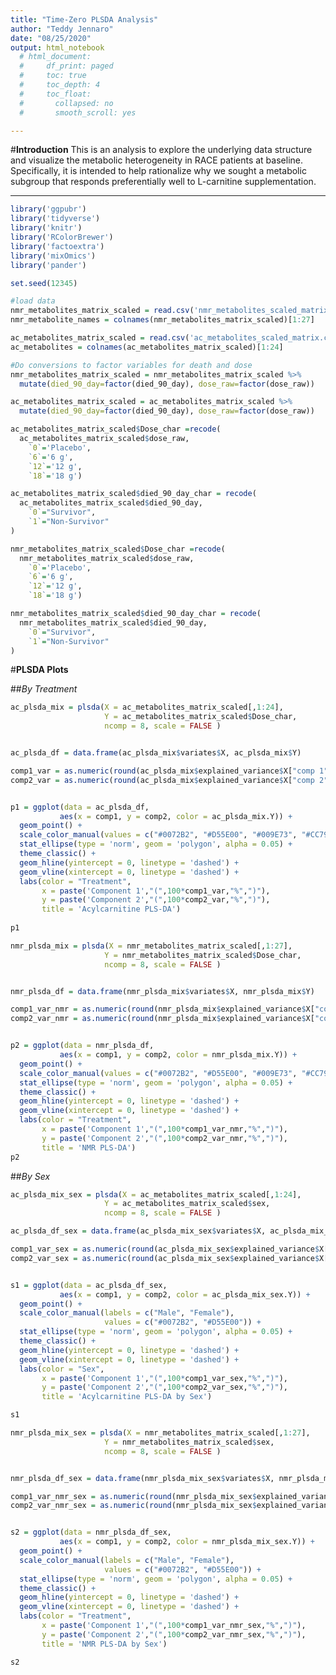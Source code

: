 ---
title: "Time-Zero PLSDA Analysis"
author: "Teddy Jennaro"
date: "08/25/2020"
output: html_notebook
  # html_document:
  #     df_print: paged
  #     toc: true
  #     toc_depth: 4
  #     toc_float:
  #       collapsed: no
  #       smooth_scroll: yes

---

#**Introduction**
This is an analysis to explore the underlying data structure and visualize the metabolic heterogeneity in RACE patients at baseline. Specifically, it is intended to help rationalize why we sought a metabolic subgroup that responds preferentially well to L-carnitine supplementation.


***

```{r echo=FALSE, message=FALSE, warning=FALSE}
library('ggpubr')
library('tidyverse')
library('knitr')
library('RColorBrewer')
library('factoextra')
library('mixOmics')
library('pander')

set.seed(12345)
```

```{r echo = FALSE}
#load data
nmr_metabolites_matrix_scaled = read.csv('nmr_metabolites_scaled_matrix.csv')
nmr_metabolite_names = colnames(nmr_metabolites_matrix_scaled)[1:27]

ac_metabolites_matrix_scaled = read.csv('ac_metabolites_scaled_matrix.csv')
ac_metabolites = colnames(ac_metabolites_matrix_scaled)[1:24]
```

```{r echo = FALSE}
#Do conversions to factor variables for death and dose
nmr_metabolites_matrix_scaled = nmr_metabolites_matrix_scaled %>%
  mutate(died_90_day=factor(died_90_day), dose_raw=factor(dose_raw))

ac_metabolites_matrix_scaled = ac_metabolites_matrix_scaled %>%
  mutate(died_90_day=factor(died_90_day), dose_raw=factor(dose_raw))
```

```{r echo = FALSE}
ac_metabolites_matrix_scaled$Dose_char =recode(
  ac_metabolites_matrix_scaled$dose_raw,
    `0`='Placebo',
    `6`='6 g',
    `12`='12 g',
    `18`='18 g')

ac_metabolites_matrix_scaled$died_90_day_char = recode(
  ac_metabolites_matrix_scaled$died_90_day,
    `0`="Survivor",
    `1`="Non-Survivor"
)

nmr_metabolites_matrix_scaled$Dose_char =recode(
  nmr_metabolites_matrix_scaled$dose_raw,
    `0`='Placebo',
    `6`='6 g',
    `12`='12 g',
    `18`='18 g')

nmr_metabolites_matrix_scaled$died_90_day_char = recode(
  nmr_metabolites_matrix_scaled$died_90_day,
    `0`="Survivor",
    `1`="Non-Survivor"
)
```

#**PLSDA Plots**

##*By Treatment*
```{r echo = FALSE}
ac_plsda_mix = plsda(X = ac_metabolites_matrix_scaled[,1:24], 
                     Y = ac_metabolites_matrix_scaled$Dose_char,
                     ncomp = 8, scale = FALSE )


ac_plsda_df = data.frame(ac_plsda_mix$variates$X, ac_plsda_mix$Y)

comp1_var = as.numeric(round(ac_plsda_mix$explained_variance$X["comp 1"],2))
comp2_var = as.numeric(round(ac_plsda_mix$explained_variance$X["comp 2"],2))


p1 = ggplot(data = ac_plsda_df, 
           aes(x = comp1, y = comp2, color = ac_plsda_mix.Y)) + 
  geom_point() + 
  scale_color_manual(values = c("#0072B2", "#D55E00", "#009E73", "#CC79A7")) +
  stat_ellipse(type = 'norm', geom = 'polygon', alpha = 0.05) + 
  theme_classic() + 
  geom_hline(yintercept = 0, linetype = 'dashed') + 
  geom_vline(xintercept = 0, linetype = 'dashed') + 
  labs(color = "Treatment",
       x = paste('Component 1',"(",100*comp1_var,"%",")"), 
       y = paste('Component 2',"(",100*comp2_var,"%",")"),
       title = 'Acylcarnitine PLS-DA')
  
p1


```

```{r echo = FALSE}
nmr_plsda_mix = plsda(X = nmr_metabolites_matrix_scaled[,1:27], 
                     Y = nmr_metabolites_matrix_scaled$Dose_char,
                     ncomp = 8, scale = FALSE )


nmr_plsda_df = data.frame(nmr_plsda_mix$variates$X, nmr_plsda_mix$Y)

comp1_var_nmr = as.numeric(round(nmr_plsda_mix$explained_variance$X["comp 1"],2))
comp2_var_nmr = as.numeric(round(nmr_plsda_mix$explained_variance$X["comp 2"],2))


p2 = ggplot(data = nmr_plsda_df, 
           aes(x = comp1, y = comp2, color = nmr_plsda_mix.Y)) + 
  geom_point() + 
  scale_color_manual(values = c("#0072B2", "#D55E00", "#009E73", "#CC79A7")) +
  stat_ellipse(type = 'norm', geom = 'polygon', alpha = 0.05) + 
  theme_classic() + 
  geom_hline(yintercept = 0, linetype = 'dashed') + 
  geom_vline(xintercept = 0, linetype = 'dashed') + 
  labs(color = "Treatment",
       x = paste('Component 1',"(",100*comp1_var_nmr,"%",")"), 
       y = paste('Component 2',"(",100*comp2_var_nmr,"%",")"),
       title = 'NMR PLS-DA')
p2 
```
##*By Sex*
```{r echo=FALSE}
ac_plsda_mix_sex = plsda(X = ac_metabolites_matrix_scaled[,1:24], 
                     Y = ac_metabolites_matrix_scaled$sex,
                     ncomp = 8, scale = FALSE )

ac_plsda_df_sex = data.frame(ac_plsda_mix_sex$variates$X, ac_plsda_mix_sex$Y)

comp1_var_sex = as.numeric(round(ac_plsda_mix_sex$explained_variance$X["comp 1"],2))
comp2_var_sex = as.numeric(round(ac_plsda_mix_sex$explained_variance$X["comp 2"],2))


s1 = ggplot(data = ac_plsda_df_sex, 
           aes(x = comp1, y = comp2, color = ac_plsda_mix_sex.Y)) + 
  geom_point() + 
  scale_color_manual(labels = c("Male", "Female"),
                     values = c("#0072B2", "#D55E00")) +
  stat_ellipse(type = 'norm', geom = 'polygon', alpha = 0.05) + 
  theme_classic() + 
  geom_hline(yintercept = 0, linetype = 'dashed') + 
  geom_vline(xintercept = 0, linetype = 'dashed') + 
  labs(color = "Sex",
       x = paste('Component 1',"(",100*comp1_var_sex,"%",")"), 
       y = paste('Component 2',"(",100*comp2_var_sex,"%",")"),
       title = 'Acylcarnitine PLS-DA by Sex')

s1
```

```{r echo = FALSE}
nmr_plsda_mix_sex = plsda(X = nmr_metabolites_matrix_scaled[,1:27], 
                     Y = nmr_metabolites_matrix_scaled$sex,
                     ncomp = 8, scale = FALSE )


nmr_plsda_df_sex = data.frame(nmr_plsda_mix_sex$variates$X, nmr_plsda_mix_sex$Y)

comp1_var_nmr_sex = as.numeric(round(nmr_plsda_mix_sex$explained_variance$X["comp 1"],2))
comp2_var_nmr_sex = as.numeric(round(nmr_plsda_mix_sex$explained_variance$X["comp 2"],2))


s2 = ggplot(data = nmr_plsda_df_sex, 
           aes(x = comp1, y = comp2, color = nmr_plsda_mix_sex.Y)) + 
  geom_point() + 
  scale_color_manual(labels = c("Male", "Female"),
                     values = c("#0072B2", "#D55E00")) +
  stat_ellipse(type = 'norm', geom = 'polygon', alpha = 0.05) + 
  theme_classic() + 
  geom_hline(yintercept = 0, linetype = 'dashed') + 
  geom_vline(xintercept = 0, linetype = 'dashed') + 
  labs(color = "Treatment",
       x = paste('Component 1',"(",100*comp1_var_nmr_sex,"%",")"), 
       y = paste('Component 2',"(",100*comp2_var_nmr_sex,"%",")"),
       title = 'NMR PLS-DA by Sex')

s2
```

